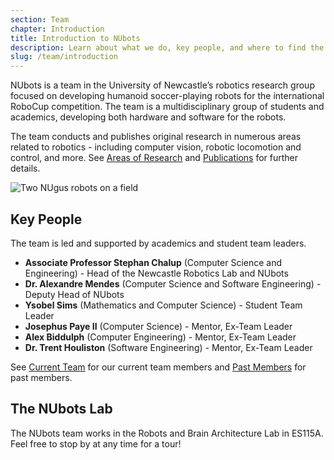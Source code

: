 ```yaml
---
section: Team
chapter: Introduction
title: Introduction to NUbots
description: Learn about what we do, key people, and where to find the lab.
slug: /team/introduction
---
```


NUbots is a team in the University of Newcastle’s robotics research group focused on developing humanoid soccer-playing robots for the international RoboCup competition. The team is a multidisciplinary group of students and academics, developing both hardware and software for the robots.

The team conducts and publishes original research in numerous areas related to robotics - including computer vision, robotic locomotion and control, and more. See [Areas of Research](/team/areas-of-research) and [Publications](/team/publications) for further details.

![Two NUgus robots on a field](./images/nugus-on-field.jpg)

## Key People

The team is led and supported by academics and student team leaders.

- **Associate Professor Stephan Chalup** (Computer Science and Engineering) - Head of the Newcastle Robotics Lab and NUbots
- **Dr. Alexandre Mendes** (Computer Science and Software Engineering) - Deputy Head of NUbots
- **Ysobel Sims** (Mathematics and Computer Science) - Student Team Leader
- **Josephus Paye II** (Computer Science) - Mentor, Ex-Team Leader
- **Alex Biddulph** (Computer Engineering) - Mentor, Ex-Team Leader
- **Dr. Trent Houliston** (Software Engineering) - Mentor, Ex-Team Leader

See [Current Team](/team/current-members) for our current team members and [Past Members](/team/past-members) for past members.

## The NUbots Lab

The NUbots team works in the Robots and Brain Architecture Lab in ES115A. Feel free to stop by at any time for a tour!
